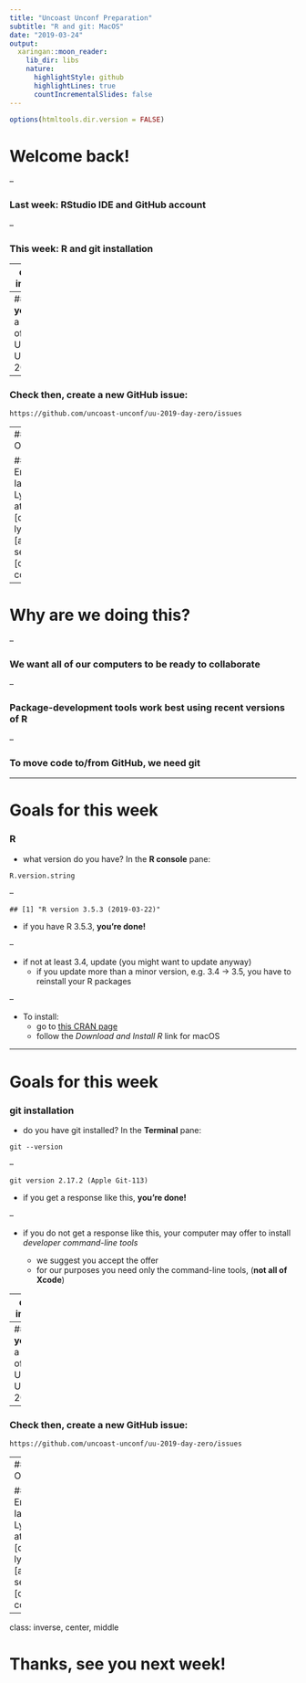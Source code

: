 ```yaml
---
title: "Uncoast Unconf Preparation"
subtitle: "R and git: MacOS"
date: "2019-03-24"
output:
  xaringan::moon_reader:
    lib_dir: libs
    nature:
      highlightStyle: github
      highlightLines: true
      countIncrementalSlides: false
---
```


```r
options(htmltools.dir.version = FALSE)
```

# Welcome back!

--

### Last week: RStudio IDE and GitHub account

--

### This week: R and git installation

---
class: inverse

# Questions? Problems?

--
## If **you** are a part of Uncoast Unconf 2019:

--
### Check then, create a new GitHub issue:

`https://github.com/uncoast-unconf/uu-2019-day-zero/issues`

--
## OR

### Email Ian Lyttle at ian [dot] lyttle [at] se [dot] com

---

# Why are we doing this?

--

### We want all of our computers to be ready to collaborate

--

### Package-development tools work best using recent versions of R

--

### To move code to/from GitHub, we need git

---

# Goals for this week

### R

- what version do you have? In the **R console** pane:

```r
R.version.string
```

--

```
## [1] "R version 3.5.3 (2019-03-22)"
```

- if you have R 3.5.3, **you're done!** 

--

- if not at least 3.4, update (you might want to update anyway)
  - if you update more than a minor version, e.g. 3.4 -> 3.5, you have to reinstall your R packages

--
  
- To install:
  - go to [this CRAN page](https://cloud.r-project.org/)
  - follow the *Download and Install R* link for macOS

---

# Goals for this week

### git installation

- do you have git installed? In the **Terminal** pane:

```
git --version
```

--

```
git version 2.17.2 (Apple Git-113)
```

- if you get a response like this, **you're done!**

--

- if you do not get a response like this, your computer may offer to install *developer command-line tools*

  - we suggest you accept the offer
  - for our purposes you need only the command-line tools, (**not all of Xcode**)

---
class: inverse

# Questions? Problems?

--
## If **you** are a part of Uncoast Unconf 2019:

--
### Check then, create a new GitHub issue:

`https://github.com/uncoast-unconf/uu-2019-day-zero/issues`

--
## OR

### Email Ian Lyttle at ian [dot] lyttle [at] se [dot] com

---
class: inverse, center, middle

# Thanks, see you next week!